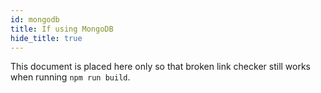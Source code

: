 ```yaml
---
id: mongodb
title: If using MongoDB
hide_title: true
---
```


This document is placed here only so that broken link checker still works when running `npm run build`.